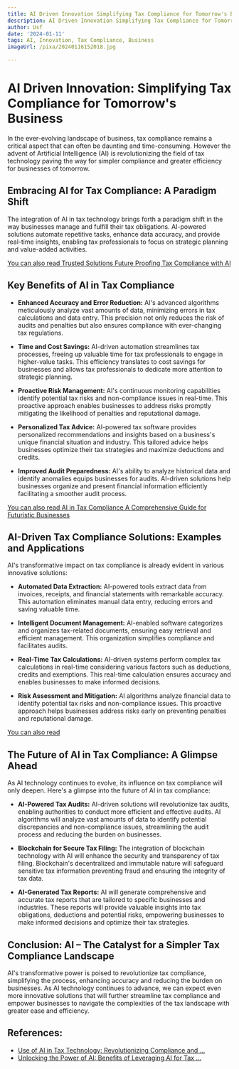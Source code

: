 ```yaml
---
title: AI Driven Innovation Simplifying Tax Compliance for Tomorrow's Business
description: AI Driven Innovation Simplifying Tax Compliance for Tomorrow's Business
author: Usf
date: '2024-01-11'
tags: AI, Innovation, Tax Compliance, Business
imageUrl: /pixa/20240116152018.jpg

---
```

# AI Driven Innovation: Simplifying Tax Compliance for Tomorrow's Business

In the ever-evolving  landscape of business, tax compliance remains a critical aspect that can often be daunting and time-consuming. However the advent of Artificial Intelligence (AI) is revolutionizing the field of tax  technology paving the way  for simpler compliance and greater efficiency for businesses of tomorrow.

## Embracing AI for Tax Compliance: A Paradigm Shift

The  integration of AI in  tax technology brings forth a paradigm shift in the way businesses manage and fulfill their tax obligations. AI-powered solutions automate repetitive  tasks, enhance data accuracy,  and provide real-time insights, enabling tax  professionals to focus on  strategic planning and value-added  activities.

[You can also read Trusted Solutions Future Proofing Tax Compliance with  AI](Trusted%20Solutions%20Future%20Proofing%20Tax%20Compliance%20with%20AI)


## Key Benefits of AI in Tax Compliance

* **Enhanced Accuracy and Error Reduction:** AI's advanced algorithms meticulously analyze vast  amounts  of  data, minimizing errors in tax calculations and data  entry. This precision not only reduces  the risk of audits and penalties but also ensures compliance with ever-changing tax regulations.

* **Time  and Cost Savings:**  AI-driven automation streamlines tax  processes, freeing up valuable time for tax professionals to engage in higher-value tasks. This efficiency translates  to cost savings for businesses and allows tax professionals to dedicate  more attention to strategic planning.

* **Proactive Risk Management:** AI's continuous monitoring capabilities identify potential tax risks and non-compliance issues in real-time. This  proactive approach enables  businesses to address risks promptly mitigating the  likelihood of penalties  and reputational damage.

* **Personalized Tax Advice:** AI-powered tax software provides  personalized recommendations and insights based on a business's unique financial situation and  industry. This tailored advice helps businesses optimize their tax strategies and maximize deductions  and credits.

* **Improved Audit Preparedness:** AI's ability to analyze historical data and identify anomalies equips businesses for audits. AI-driven solutions help businesses organize and present financial information efficiently facilitating a smoother audit process.

[You can also read AI in Tax Compliance A Comprehensive Guide for Futuristic Businesses](AI%20in%20Tax%20Compliance%20A%20Comprehensive%20Guide%20for%20Futuristic%20Businesses)


## AI-Driven Tax Compliance Solutions:  Examples and Applications

AI's transformative impact on tax compliance is already evident in various  innovative solutions:

* **Automated Data Extraction:** AI-powered tools extract data from invoices,  receipts, and  financial statements with remarkable  accuracy. This automation eliminates manual data  entry, reducing errors  and saving valuable time.

* **Intelligent Document Management:** AI-enabled software categorizes and organizes  tax-related documents, ensuring easy retrieval and efficient management. This organization simplifies compliance and facilitates audits.

* **Real-Time Tax Calculations:** AI-driven systems perform complex tax calculations in real-time considering various factors  such as deductions, credits and  exemptions. This real-time calculation ensures accuracy and enables businesses to  make informed decisions.

* **Risk Assessment and Mitigation:** AI algorithms  analyze financial data to identify potential tax risks and  non-compliance issues.  This proactive approach helps businesses  address risks  early on preventing penalties and reputational damage.

[You can also read ]()


## The Future of AI in Tax Compliance: A Glimpse  Ahead

As AI technology continues to evolve,  its influence on tax compliance will only deepen. Here's a glimpse into the future of AI in tax compliance:

* **AI-Powered Tax Audits:** AI-driven solutions will revolutionize tax audits, enabling authorities to conduct more efficient and  effective audits. AI algorithms will analyze vast amounts of data to identify potential discrepancies and non-compliance  issues, streamlining the audit  process and reducing the burden on businesses.

* **Blockchain for Secure Tax Filing:**  The integration of blockchain technology with AI will enhance the security  and transparency of tax filing. Blockchain's decentralized and immutable nature  will safeguard sensitive tax information preventing fraud and ensuring the integrity of tax data.

* **AI-Generated  Tax  Reports:** AI will generate comprehensive and accurate tax reports that are tailored to specific businesses  and industries. These reports will provide valuable insights into  tax obligations, deductions and potential risks, empowering businesses to make informed  decisions and optimize their tax strategies.

##  Conclusion: AI – The Catalyst for  a Simpler Tax Compliance Landscape

AI's transformative power is  poised to revolutionize tax compliance,  simplifying the process,  enhancing accuracy and  reducing the burden on businesses. As AI technology continues to advance, we can expect even more innovative solutions that will further  streamline tax compliance and empower businesses to  navigate the  complexities of the  tax landscape with greater ease and efficiency.

## References:
- [Use of AI in Tax Technology: Revolutionizing Compliance and ...](https://www.linkedin.com/pulse/use-ai-tax-technology-revolutionizing-compliance-efficiency-mobifly)
- [Unlocking the Power of AI: Benefits of Leveraging AI for Tax ...](https://www.thewrightcpa.com/unlocking-the-power-of-ai-benefits-of-leveraging-ai-for-tax-compliance/)
